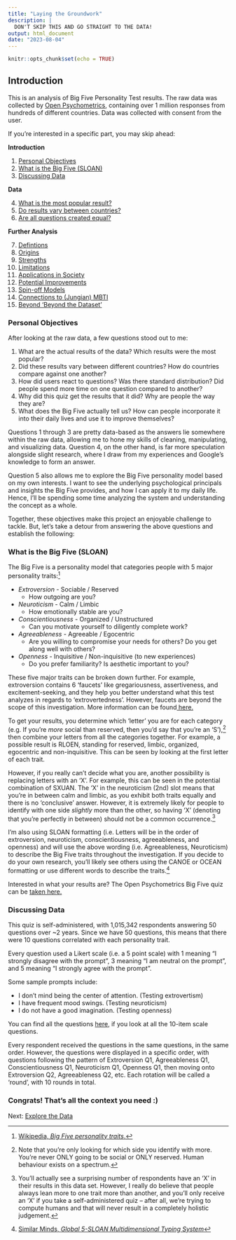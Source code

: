---
title: "Laying the Groundwork"
description: |
  DON'T SKIP THIS AND GO STRAIGHT TO THE DATA!
output: html_document
date: "2023-08-04"
---

```{r setup, include=FALSE}
knitr::opts_chunk$set(echo = TRUE)
```

<!-- rmarkdown::render('C:/Users/sophi/OneDrive/Documents/Personal/bigfive/docs/intro.Rmd', output_file = 'C:/Users/sophi/OneDrive/Documents/Personal/bigfive/docs/intro.html') -->

## Introduction 

This is an analysis of Big Five Personality Test results. The raw data was collected by <a href="https://openpsychometrics.org/" target="_blank">Open Psychometrics</a>, containing over 1 million responses from hundreds of different countries. Data was collected with consent from the user.   

If you’re interested in a specific part, you may skip ahead: 

**Introduction**

1. [Personal Objectives](#Objectives)
2. [What is the Big Five (SLOAN)](#SLOAN)
3. [Discussing Data](#ddata) 

**Data**

4. [What is the most popular result? ](data.html#popres)
5. [Do results vary between countries?](data.html#country) 
6. [Are all questions created equal?](data.html#questions)

**Further Analysis** 

7. [Defintions](beyond.html#definitions)
8. [Origins](beyond.html#origins) 
9. [Strengths](beyond.html#strengths)
10. [Limitations](beyond.html#limitations)
11. [Applications in Society](beyond.html#applications)
12. [Potential Improvements](beyond.html#improvements)
13. [Spin-off Models](beyond.html#spinoff)
14. [Connections to (Jungian) MBTI](beyond.html#mbti)
15. [Beyond 'Beyond the Dataset'](beyond.html#future)

### Personal Objectives <a name="Objectives"></a>

After looking at the raw data, a few questions stood out to me: 

1. What are the actual results of the data? Which results were the most popular? 
2. Did these results vary between different countries? How do countries compare against one another? 
3. How did users react to questions? Was there standard distribution? Did people spend more time on one question compared to another? 
4. Why did this quiz get the results that it did? Why are people the way they are? 
5. What does the Big Five actually tell us? How can people incorporate it into their daily lives and use it to improve themselves? 

Questions 1 through 3 are pretty data-based as the answers lie somewhere within the raw data, allowing me to hone my skills of cleaning, manipulating, and visualizing data. Question 4, on the other hand, is far more speculation alongside slight research, where I draw from my experiences and Google's knowledge to form an answer. 

Question 5 also allows me to explore the Big Five personality model based on my own interests. I want to see the underlying psychological principals and insights the Big Five provides, and how I can apply it to my daily life. Hence, I'll be spending some  time analyzing the system and understanding the concept as a whole. 

Together, these objectives make this project an enjoyable challenge to tackle. But, let's take a detour from answering the above questions and establish the following: 

### What is the Big Five (SLOAN) <a name="SLOAN"></a>

The Big Five is a personality model that categories people with 5 major personality traits:^[<a href="https://en.wikipedia.org/wiki/Big_Five_personality_traits" target="_blank">Wikipedia, *Big Five personality traits*.</a>] 

* *Extroversion* - Sociable / Reserved 
  * How outgoing are you? 
* *Neuroticism* - Calm / Limbic
  * How emotionally stable are you? 
* *Conscientiousness* -  Organized / Unstructured 
  * Can you motivate yourself to diligently complete work?   
* *Agreeableness* - Agreeable / Egocentric 
  * Are you willing to compromise your needs for others? Do you get along well with others? 
* *Openness* - Inquisitive / Non-inquisitive (to new experiences)
  * Do you prefer familiarity? Is aesthetic important to you? 

These five major traits can be broken down further. For example, extroversion contains 6 'faucets' like gregariousness, assertiveness, and excitement-seeking, and they help you better understand what this test analyzes in regards to 'extrovertedness'. However, faucets are  beyond the scope of this investigation. More information can be found<a href="https://www.mindintertwined.com/blog/big-five-personality-traits-extroversion" target="_blank"> here.</a>

To get your results, you determine which 'letter' you are for each category (e.g. If you're *more* social than reserved, then you'd say that you're an 'S'),^[Note that you're only looking for which side you identify with more. You're never ONLY going to be social or ONLY reserved. Human behaviour exists on a spectrum.] then combine your letters from all the categories together. For example, a possible result is RLOEN, standing for reserved, limbic, organized, egocentric and non-inquisitive. This can be seen by looking at the first letter of each trait. 

However, if you really can't decide what you are, another possibility is replacing letters with an 'X'. For example, this can be seen in the potential combination of SXUAN. The 'X' in the neuroticism (2nd) slot means that you're in between calm and limbic, as you exhibit both traits equally and there is no 'conclusive' answer. However, it is extremely likely for people to identify with one side *slightly* more than the other, so having 'X' (denoting that you're perfectly in between) should not be a common occurrence.^[You'll actually see a surprising number of respondents have an 'X' in their results in this data set. However, I really do believe that people always lean more to one trait more than another, and you'll only receive an 'X' if you take a self-administered quiz -- after all, we're trying to compute humans and that will never result in a completely holistic judgement.]   

I'm also using SLOAN formatting (i.e. Letters will be in the order of extroversion, neuroticism, conscientiousness, agreeableness, and openness) and will use the above wording (i.e. Agreeableness, Neuroticism) to describe the Big Five traits throughout the investigation. If you decide to do your own research, you'll likely see others using the CANOE or OCEAN formatting or use different words to describe the traits.^[<a href="https://similarminds.com/sloan.html" target="_blank">Similar Minds, *Global 5-SLOAN Multidimensional Typing System*</a>] 

Interested in what your results are? The Open Psychometrics Big Five quiz can be <a href="https://openpsychometrics.org/tests/IPIP-BFFM/" target="_blank">taken here.</a>

### Discussing Data <a name="ddata"></a>
This quiz is self-administered, with 1,015,342 respondents answering 50 questions over ~2 years. Since we have 50 questions, this means that there were 10 questions correlated with each personality trait. 

Every question used a Likert scale (i.e. a 5 point scale) with 1 meaning "I strongly disagree with the prompt", 3 meaning "I am neutral on the prompt", and 5 meaning "I strongly agree with the prompt".  

Some sample prompts include: 

* I don't mind being the center of attention. (Testing extrovertism) 
* I have frequent mood swings. (Testing neuroticism) 
* I do not have a good imagination. (Testing openness) 

You can find all the questions <a href="https://ipip.ori.org/newBigFive5broadKey.htm" target="_blank">here</a>, if you look at all the 10-item scale questions. 

Every respondent received the questions in the same questions, in the same order. However, the questions were displayed in a specific order, with questions following the pattern of Extroversion Q1, Agreeableness Q1, Conscientiousness Q1, Neuroticism Q1, Openness Q1, then moving onto Extroversion Q2, Agreeableness Q2, etc. Each rotation will be called a 'round', with 10 rounds in total.

### Congrats! That's all the context you need :)

Next: [Explore the Data](data.html)

